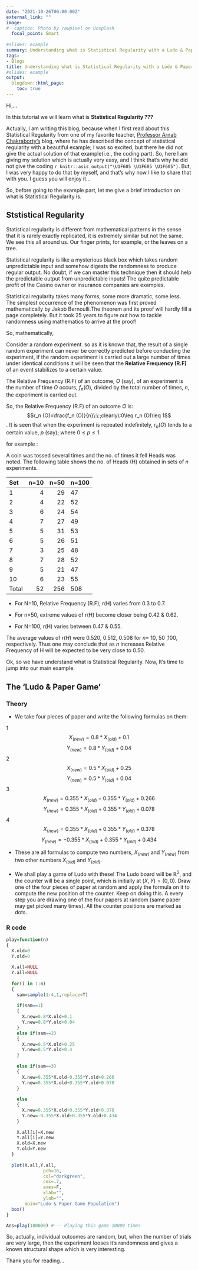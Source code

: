 ```yaml
---
date: "2021-10-26T00:00:00Z"
external_link: ""
image:
#  caption: Photo by rawpixel on Unsplash
  focal_point: Smart
  
#slides: example
summary: Understanding what is Statistical Regularity with a Ludo & Paper Game.
tags:
- Blogs
title: Understanding what is Statistical Regularity with a Ludo & Paper Game
#slides: example
output:
  blogdown::html_page:
    toc: true
---
```


Hi,... 

In this tutorial we will learn what is **Statistical Regularity ???** 

Actually, I am writing this blog, because when I first read about this Statistical Regularity from one of my favorite teacher, [Professor Arnab Chakraborty's](https://www.isical.ac.in/~arnabc/) blog, where he has described the concept of statistical regularity with a beautiful example; I was so excited, but there he did not give the actual solution of that example(i.e., the coding part). So, here I am giving my solution which is actually very easy, and I think that's why he did not give the coding `r knitr::asis_output("\U1F605 \U1F605 \U1F605")`. But, I was very happy to do that by myself, and that's why now I like to share that with you. I guess you will enjoy it...

So, before going to the example part, let me give a brief introduction on what is Statistical Regularity is. 

## Ststistical Regularity

Statistical regularity is different from mathematical patterns in the sense that it is rarely exactly replicated, it is extremely similar but not the same. We see this all around us. Our finger prints, for example, or the leaves on a tree.

Statistical regularity is like a mysterious black box which takes random unpredictable input and somehow digests the randomness to produce regular output. No doubt, if we can master this technique then it should help the predictable output from unpredictable inputs! The quite predictable profit of the Casino owner or insurance companies are examples.

Statistical regularity takes many forms, some more dramatic, some less. The simplest occurrence of the phenomenon was first proved mathematically by Jakob Bernoulli.The theorem and its proof will hardly fill a page completely. But it took 25 years to figure out how to tackle randomness using mathematics to arrive at the proof!

So, mathematically,

Consider a random experiment. so as it is known that, the result of a single random experiment can never be correctly predicted before conducting the experiment, if the random experiment is carried out a large number of times under identical conditions it will be seen that the **Relative Frequency (R.F)** of an event stabilizes to a certain value. 

The Relative Frequency (R.F) of an outcome, $O$ (say), of an experiment is the number of time $O$ occurs, $f_n (O)$, divided by the total number of times, $n$, the experiment is carried out.

So, the Relative Frequency (R.F) of an outcome $O$ is:$$r_n (O)=\frac{f_n (O)}{n}\:\:;clearly\:0\leq r_n (O)\leq 1$$. It is seen that when the experiment is repeated indefinitely, $r_n (O)$ tends to a certain value, $p$ (say); where $0 \leq p \leq 1$.

for example :

A coin was tossed several times and the no. of times it fell Heads was noted. The following table shows the no. of Heads (H) obtained in sets of $n$ experiments.

Set    n=10   n=50   n=100    
----  -----  -----   ------ 
1       4     29       47
2       4     22       52
3       6     24       54
4       7     27       49
5       5     31       53
6       5     26       51
7       3     25       48
8       7     28       52
9       5     21       47
10      6     23       55
Total   52    256      508


- For N=10, Relative Frequency (R.F), r(H) varies from 0.3 to 0.7.

- For n=50, extreme values of r(H) become closer being 0.42 & 0.62. 

- For N=100, r(H) varies between 0.47 & 0.55.


The average values of $r(H)$ were 0.520, 0.512, 0.508 for $n$= 10, 50 ,100, respectively. Thus one may conclude that as $n$ increases Relative Frequency of H will be expected to be very close to 0.50.

Ok, so we have understand what is Statistical Regularity. Now, It's time to jump into our main example.

## The 'Ludo & Paper Game'


### Theory

- We take four pieces of paper and write the following formulas on them:

1       $$X_{(new)}=0.8*X_{(old)}+0.1$$
        $$Y_{(new)}=0.8*Y_{(old)}+0.04$$
2       $$X_{(new)}=0.5*X_{(old)}+0.25$$
        $$Y_{(new)}=0.5*Y_{(old)}+0.04$$
3       $$X_{(new)}=0.355*X_{(old)}-0.355*Y_{(old)}+0.266$$
        $$Y_{(new)}=0.355*X_{(old)}+0.355*Y_{(old)}+0.078$$
4        $$X_{(new)}=0.355*X_{(old)}+0.355*Y_{(old)}+0.378$$
        $$Y_{(new)}=-0.355*X_{(old)}+0.355*Y_{(old)}+0.434$$
        

- These are all formulas to compute two numbers, $X_{(new)}$ and ${Y_(new)}$ from two other numbers $X_{(old)}$ and $Y_{(old)}$.


- We shall play a game of Ludo with these! The Ludo board will be $\mathbb{R}^2$, and the counter will be a single point, which is initially at $(X,Y)=(0,0)$. Draw one of the four pieces of paper at random and apply the formula on it to compute the new position of the counter. Keep on doing this. A every step you are drawing one of the four papers at random (same paper may get picked many times). All the counter positions are marked as dots.


### R code

```r
play=function(n)
{
  X.old=0
  Y.old=0
  
  X.all=NULL
  Y.all=NULL
  
  for(i in 1:n)
  {
    sam=sample(1:4,1,replace=T)
    
    if(sam==1) 
    {
      X.new=0.8*X.old+0.1
      Y.new=0.8*Y.old+0.04
    }    
    else if(sam==2)
    {
      X.new=0.5*X.old+0.25
      Y.new=0.5*Y.old+0.4
    }
    
    else if(sam==3)
    {
      X.new=0.355*X.old-0.355*Y.old+0.266
      Y.new=0.355*X.old+0.355*Y.old+0.078
    }
    
    else
    {
      X.new=0.355*X.old+0.355*Y.old+0.378
      Y.new=-0.355*X.old+0.355*Y.old+0.434
    }
    
    X.all[i]=X.new
    Y.all[i]=Y.new
    X.old=X.new
    Y.old=Y.new
  }
  
  plot(X.all,Y.all,
              pch=16,
              col="darkgreen",
              cex=.7,
              axes=F,
              xlab="",
              ylab="",
       main="Ludo & Paper Game Population")
  box()
}

Ans=play(100000) #--- Playing this game 10000 times
```

So, actually, individual outcomes are random, but, when the number of trials are very large, then the experiment looses it's randomness and gives a known structural shape which is very interesting.

Thank you for reading...

